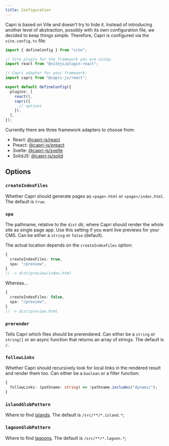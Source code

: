 ```yaml
---
title: Configuration
---
```


Capri is based on Vite and doesn't try to hide it. Instead of introducing another level of abstraction,
possibly with its own configuration file, we decided to keep things simple. Therefore, Capri is configured via the
`vite.config.ts` file:

```ts
import { defineConfig } from "vite";

// Vite plugin for the framework you are using:
import react from "@vitejs/plugin-react";

// Capri adapter for your framework:
import capri from "@capri-js/react";

export default defineConfig({
  plugins: [
    react(),
    capri({
      // options
    }),
  ],
});
```

Currently there are three framework adapters to choose from:

- React: [@capri-js/react](https://www.npmjs.com/package/@capri-js/react)
- Preact: [@capri-js/preact](https://www.npmjs.com/package/@capri-js/preact)
- Svelte: [@capri-js/svelte](https://www.npmjs.com/package/@capri-js/svelte)
- SolidJS: [@capri-js/solid](https://www.npmjs.com/package/@capri-js/solid)

## Options

### `createIndexFiles`

Whether Capri should generate pages as `<page>.html` or `<page>/index.html`. The default is `true`.

### `spa`

The pathname, relative to the `dist` dir, where Capri should render the whole site as
single page app. Use this setting if you want live previews for your CMS. Can be either a `string`
or `false` (default).

The actual location depends on the `createIndexFiles` option:

```ts
{
  createIndexFiles: true,
  spa: "/preview",
}
// -> dist/preview/index.html
```

Whereas...

```ts
{
  createIndexFiles: false,
  spa: "/preview",
}
// -> dist/preview.html
```

### `prerender`

Tells Capri which files should be prerendered. Can either be a `string` or
`string[]` or an async function that returns an array of strings.
The default is `/`.

### `followLinks`

Whether Capri should recursively look for local links in the rendered result
and render them too. Can either be a `boolean` or a filter function:

```ts
{
  followLinks: (pathname: string) => !pathname.includes("dynamic");
}
```

### `islandGlobPattern`

Where to find [islands](/docs/advanced/partial-hydration). The default is `/src/**/*.island.*`;

### `lagoonGlobPattern`

Where to find [lagoons](/docs/advanced/partial-hydration/#lagoons). The default is `/src/**/*.lagoon.*`;
